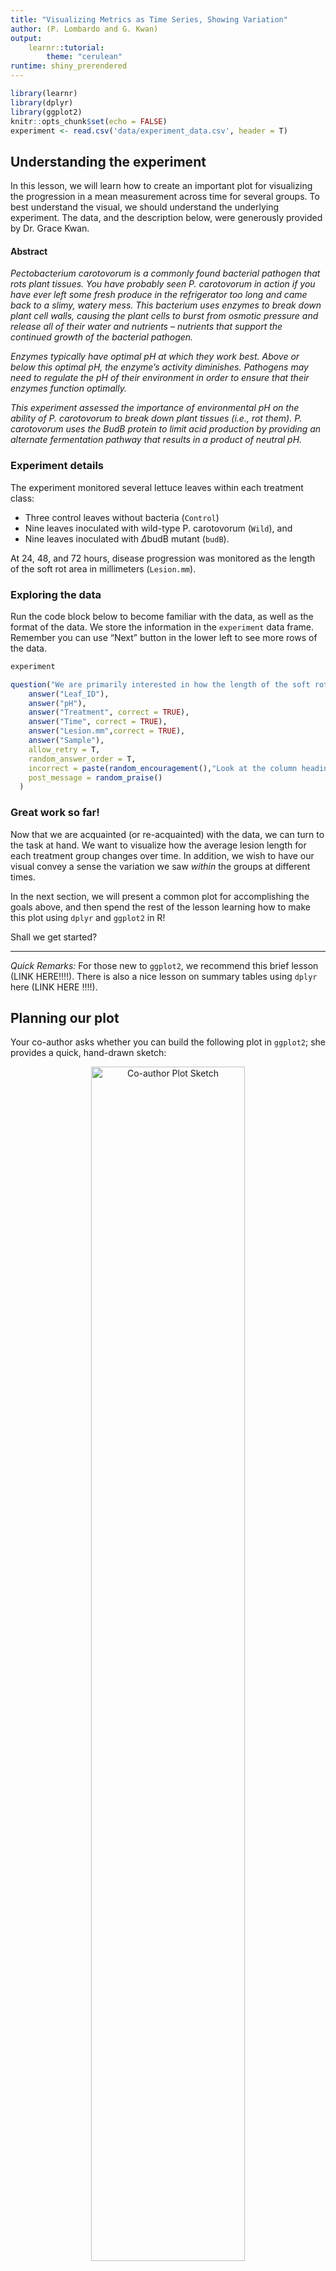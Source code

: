 ```yaml
---
title: "Visualizing Metrics as Time Series, Showing Variation"
author: (P. Lombardo and G. Kwan)
output: 
    learnr::tutorial:
        theme: "cerulean"
runtime: shiny_prerendered
---
```


```r
library(learnr)
library(dplyr)
library(ggplot2)
knitr::opts_chunk$set(echo = FALSE)
experiment <- read.csv('data/experiment_data.csv', header = T)
```


## Understanding the experiment
In this lesson, we will learn how to create an important plot for visualizing the progression in a mean measurement across time for several groups.  To best understand the visual, we should understand the underlying experiment.  The data, and the description below, were generously provided by Dr. Grace Kwan.

#### Abstract

*Pectobacterium carotovorum is a commonly found bacterial pathogen that rots plant tissues. You have probably seen P. carotovorum in action if you have ever left some fresh produce in the refrigerator too long and came back to a slimy, watery mess. This bacterium uses enzymes to break down plant cell walls, causing the plant cells to burst from osmotic pressure and release all of their water and nutrients -- nutrients that support the continued growth of the bacterial pathogen.*

*Enzymes typically have optimal pH at which they work best. Above or below this optimal pH, the enzyme's activity diminishes. Pathogens may need to regulate the pH of their environment in order to ensure that their enzymes function optimally. *

*This experiment assessed the importance of environmental pH on the ability of P. carotovorum to break down plant tissues (i.e., rot them). P. carotovorum uses the BudB protein to limit acid production by providing an alternate fermentation pathway that results in a product of neutral pH.*

### Experiment details
The experiment monitored several lettuce leaves within each treatment class:

* Three control leaves without bacteria (`Control`)
* Nine leaves inoculated with wild-type P. carotovorum (`Wild`), and
* Nine leaves inoculated with $\Delta$budB mutant (`budB`).

At 24, 48, and 72 hours, disease progression was monitored as the length of the soft rot area in millimeters (`Lesion.mm`).

### Exploring the data
Run the code block below to become familiar with the data, as well as the format of the data.  We store the information in the `experiment` data frame. Remember you can use "Next" button in the lower left to see more rows of the data.
```r
experiment
```

```r
question("We are primarily interested in how the length of the soft rot area changes over time, and whether these time-progressions are different for each treatment group.<br> With that in mind, which variables from our data frame will be necessary for our plot? *Select all that apply.*",
    answer("Leaf_ID"),
    answer("pH"),
    answer("Treatment", correct = TRUE),
    answer("Time", correct = TRUE),
    answer("Lesion.mm",correct = TRUE),
    answer("Sample"),
    allow_retry = T,
    random_answer_order = T,
    incorrect = paste(random_encouragement(),"Look at the column headings of the data frame after running the code above this question."),
    post_message = random_praise()
  )
```

### Great work so far!
Now that we are acquainted (or re-acquainted) with the data, we can turn to the task at hand.  We want to visualize how the average lesion length for each treatment group changes over time.  In addition, we wish to have our visual convey a sense the variation we saw *within* the groups at different times. 

In the next section, we will present a common plot for accomplishing the goals above, and then spend the rest of the lesson learning how to make this plot using `dplyr` and `ggplot2` in R!

Shall we get started?

***

*Quick Remarks:* For those new to `ggplot2`, we recommend this brief lesson (LINK HERE!!!!).  There is also a nice lesson on summary tables using `dplyr` here (LINK HERE !!!!).




## Planning our plot
Your co-author asks whether you can build the following plot in `ggplot2`; she provides a quick, hand-drawn sketch:

<center><img src="images/plot1draw.jpg" alt="Co-author Plot Sketch" width="70%"></center>

To translate a plot into `ggplot()` code, we start by considering two questions:

1. What aesthetics, `aes()`, will we need? 
2. What geometries, `geom_*()`, appear?

### Aesthetics
Getting started with the aesthetics is easiest because our axes will always be part of the aesthetics. Looking at how the axes are labeled, we can surmise:

* `x`: The $x$-axis aesthetic will be our `Treatment` variable, because our group classifications appear as the labels along the axis.
* `y`: The $y$-axis aesthetic is trickier.  Notice it is labeled with ***average*** Lesion Length.  Average lesion length is related to, *but not the same as* the `Lesion.mm` measurement. 

> **Important Idea:** Because the `y` aesthetic reports the average (or mean) of `Lesion.mm`, we will need to use a data frame that has contains this average as a variable for each group *and at each time point*.

* `color`: The point-line elements in the plot are organized by color, which depends on `Treatment`.  This will also need to be an aesthetic because it depends on data.

We can do this by grouping and summarizing our `experiment` data frame, but before we jump to this let's continue planning our plot.

### Geometries
Notice that the "content" (loosely speaking, the drawing in the middle of the plot) consists of

* **points**, which represent the average lesion length. (`geom_point()`)
* **lines**, which connect the average lesion lengths. (`geom_line()`)
* **error-bars**, which give us a sense of the variation *within* the `Treatment` groups at each time point. (`geom_errorbar()`)

To correctly plot the `geom_errorbar()`, our data frame needs to include have to include the following for each group *and each time point*:

* `ymin`: the value for the lowest part of the error bar,
* `ymax`: the value for the upper part where the error bar stops.

To determine the start and stop values of the error-bars, we will use a (mean $\pm$ 2*std.dev) approach to determine these values.^[This is inspired by confidence intervals for the population mean based on a sample mean, but the results are unofficial.]

### Keep on going!
Hopefully, the recipe for constructing this plot is starting to take form.  In the remaining sections, we will

1. Prepare a data frame from `experiment` that has the information we need to create the plot; we'll call it `plot_df`.
2. Use `plot_df` to set up the axes, and then plot the lines and points.
3. Finish with the error-bars and add some final touches (like labels and titles). 

Let's go!




## Preparing a plotting data frame {data-progressive=TRUE}
Having understood and processed the plot we want to build, we can now describe the data frame we would need to use for plotting.  Make sure each of the requirements below make sense to you!

1. Because of our $y$-axis aesthetic, which is an average, we will need to `group_by()` the `Treatment` variable, and `summarize()` to get the mean `Lesion.mm` for each group.
2. Because our $x$-axis aesthetic involves multiple time points, we will actually need the summaries described in (1) above *for each time point*: 24, 48, and 72 hours.  We can accomplish this by adding `Time` to the `group_by()` function.
3. Since we'll be using `geom_errorbar()`, we also need to add columns (using `mutate()`) for where the error bars will start and stop: mean $\pm$ 2*std.dev. These variables will need to have this information for each group at each time point.

With this in mind, our plotting data frame should have four variables:

* `Treatment`: indicating the treatment group for that row
* `Time`: indicating the time point for that row

(*Note:* there will be enough rows to cover each treatment group at each of the time points)

* `average.Lesion.mm`: measuring the average lesion length at that time point for the given treatment group.
* `stddev.Lesion.mm`: measuring the standard deviation of the lesion lengths at that time point for the given treatment group.
* `low`: the lower limit of a confidence interval (`mean - 2*std.dev`), which we will use for the start of our error bars; again, this is associated to a specific group at a specific time.
* `high`: the upper limit of a confidence interval (`mean + 2*std.dev`), which we will use for the end of our error bars; again, this is associated to a specific group at a specific time.

### Step 1: grouping and summarizing
We can begin creating the summary data we need to for our plot.  Since we want to compute summaries for each `Treatment` group at each `Time`, we need to

1. Take our data frame and `group_by()` the `Treatment` and `Time` variables, then
2. `summarize()` the appropriate variable (`Lesion.mm`) using `R` functions.

In particular, we will need the `mean()` function and the `sd()` function to compute the mean and standard deviation of the `Lesion.mm` variable.

#### Exercise: summary statistics for lesion length
Build on the `dplyr` pipe that filters the data frame. Add the appropriate `group_by()` and `summarize()` code to create the summary measurements described above.  Use the following names for these variables: `average.Lesion.mm` and `stddev.Lesion.mm`.

```r
experiment %>% 
    group_by(...) %>%
    summarize(...)
```
```r
experiment %>% 
    group_by(Treatment, ...) %>%
    summarize(...)
```
```r
experiment %>% 
    group_by(Treatment, Time) %>%
    summarize(average.Lesion.mm = ..., # write your computation
            stddev.Lesion.mm = ...   # write your computation
             )
```
```r
experiment %>% 
    group_by(Treatment, Time) %>%
    summarize(average.Lesion.mm = mean(Lesion.mm), 
            stddev.Lesion.mm = sd(Lesion.mm)
             )
```

*Data Check:* Look at the data frame.  Does it have one row for each treatment group at each time point? (This is 9 rows in total, since we have 3 groups at 3 time points.) 

### Step 2: adding variables for the error-bars
We are almost done preparing our data for the `ggplot()` we are designing. Our last task is to add to our data frame of summary statistics (mean and std. deviation).  Recall that `mutate(new_var = values)` is our method for creating new variables.  Specifically, we want to add

* `low`: a value for the lower end of our error-bar, created by taking `average.Lesion.mm - 2*stddev.Lesion.mm`; and
* `high`: a value for the lower end of our error-bar, created by taking `average.Lesion.mm - 2*stddev.Lesion.mm`

#### Exercise: adding `low` and `high` variables to our summary table.
Fill in the `mutate()` code below, which we added to our work from the previous two sections.
```r
experiment %>% 
    group_by(Treatment, Time) %>%
    summarize(average.Lesion.mm = mean(Lesion.mm), 
            stddev.Lesion.mm = sd(Lesion.mm)) %>%
    mutate(...)
```
```r
experiment %>% 
    group_by(Treatment, Time) %>%
    summarize(average.Lesion.mm = mean(Lesion.mm), 
            stddev.Lesion.mm = sd(Lesion.mm)) %>%
    mutate(low = ...,
           high = ...)
```
```r
experiment %>% 
    group_by(Treatment, Time) %>%
    summarize(average.Lesion.mm = mean(Lesion.mm), 
            stddev.Lesion.mm = sd(Lesion.mm)) %>%
    mutate(low = average.Lesion.mm - 2*stddev.Lesion.mm,
           high = ...)
```
```r
experiment %>% 
    group_by(Treatment, Time) %>%
    summarize(average.Lesion.mm = mean(Lesion.mm), 
            stddev.Lesion.mm = sd(Lesion.mm)) %>%
    mutate(low = average.Lesion.mm - 2*stddev.Lesion.mm,
           high = average.Lesion.mm + 2*stddev.Lesion.mm)
```

### Amazing!
The data frame we just created contains all the information we need to pass to `ggplot()` in order to create our visual.  In the next two sections, we will build our plot in stages.

Onward!

## Incrementally building our plot {data-progressive=TRUE}
Before continuing, it helps to save the summary data frame we created for plotting purposes.  The code below accomplishes this by adding a `-> plot_df` to the last line of the code. This essentially saves our work under the name `plot_df`, so that we can reference it later.
```
experiment %>% 
    group_by(Treatment, Time) %>%
    summarize(average.Lesion.mm = mean(Lesion.mm), 
            stddev.Lesion.mm = sd(Lesion.mm)) %>%
    mutate(low = average.Lesion.mm - 2*stddev.Lesion.mm,
           high = average.Lesion.mm + 2*stddev.Lesion.mm) -> plot_df
```

### Start the plot.
Equipped with `plot_df`, we are ready to start creating out plot.  As a brief reminder, remember our general syntax is 
```
ggplot(data = df_name, 
       aes(x = ..., y = ..., ...))
```
where 

* `df_name` is the data frame from which we pull our information
* `aes()` sets our global aesthetics^[By "global aesthetics," we mean aesthetics that will apply to all the geometries we use.], like `x` for our $x$-axis and `y` for our $y$-axis, and potentially more.

#### Exercise: setting up axes.
Complete the code below to link our plot to `plot_df`, and set the `x`, `y`, and `color` aesthetics.  Remember we want the times on the $x$-axis, and the *average* lesion length on the $y$-axis, and the color should depend on the treatment group.
```r
experiment %>% 
    group_by(Treatment, Time) %>%
    summarize(average.Lesion.mm = mean(Lesion.mm), 
            stddev.Lesion.mm = sd(Lesion.mm)) %>%
    mutate(low = average.Lesion.mm - 2*stddev.Lesion.mm,
           high = average.Lesion.mm + 2*stddev.Lesion.mm) -> plot_df
```

```r
ggplot(data = ...,
       aes(x = ...,
           y = ...,
           color = ...))
```
```r
ggplot(data = plot_df,
       aes(x = ...,
           y = ...,
           color = ...))
```
```r
ggplot(data = plot_df,
       aes(x = Time,
           y = average.Lesion.mm,
           color = ...))
```
```r
ggplot(data = plot_df,
       aes(x = Time,
           y = average.Lesion.mm,
           color = Treatment))
```

### Exercise: adding the point and line geometries
Now that the axes are set up, we can add our first geometries.  Remember that the points in our sketch reflected the average lesion length of each Treatment group, and the lines connected them at different time points. We have taken our best guess at the aesthetics, so let's try adding the geometries.

In this case, we will use `geom_point()` and `geom_line()` as our geometries. Add both of them to the code below!

(*Note*: you will get a plot, but not the one that you want! Don't panic :))

```r
# add the geometry to the code below
ggplot(data = plot_df,
       aes(x = Time,
           y = average.Lesion.mm,
           color = Treatment))
```
```r
ggplot(data = plot_df,
       aes(x = Time,
           y = average.Lesion.mm,
           color = Treatment)) +
    geom_... +
    geom_...
```
```r
ggplot(data = plot_df,
       aes(x = Time,
           y = average.Lesion.mm,
           color = Treatment)) +
    geom_point() +
    geom_...
```
```r
ggplot(data = plot_df,
       aes(x = Time,
           y = average.Lesion.mm,
           color = Treatment)) +
    geom_point()+
    geom_line()
    
```

### One more aesthetic to fix the problem
The previous plot ***was wrong!*** (Gasp!).

Yes. This happens ***all the time*** when you are coding. That's why we build things incrementally; so we can error check and correct as we go.

Even though we added `geom_line()`, the plot did not contain any lines.  However, notice that we got an error message in return:

>**Error message:** `geom_line()`: Each group consists of only one observation. Do you need to adjust the group aesthetic?

What's the group aesthetic? Well, those that would like to read the [documentation for geom_line()](https://ggplot2.tidyverse.org/reference/geom_path.html) are welcome, but we will give you the quick answer. 

To get `geom_line()` to connect dots in the same **group**, we need to add `group = ...` as an aesthetic to our plot.

#### Exercise: connecting the dots
Add the group aesthetic to the code below, and see how it fixes our plot! Remember, we want to plot the lines based on the `Treatment` group.
```r
# add the group aesthetic to the code below
ggplot(data = plot_df,
       aes(x = Time,
           y = average.Lesion.mm,
           color = Treatment,
           group = ...))+
    geom_point() + 
    geom_line()
```
```r
ggplot(data = plot_df,
       aes(x = Time,
           y = average.Lesion.mm,
           color = Treatment,
           group = Treatment))+
    geom_point() + 
    geom_line()
```


### Adding error-bars
To show the variation within each treatment group at each time point, let's add the error-bars as prescribed by our `low` and `high` variables in `plot_df`. (Remember these represent (mean $\pm$ 2*std.dev) for the measurements within each group at each time.)

The `geom_errorbar()` geometry requires some new aesthetics to work.  Since we have already set `x` when we created our axes, we need only specify two additional aesthetics to control where the error bars start and stop.  

* `ymin`: determines the bottom of the error bar (we will use `low` from `plot_df`)
* `ymax`: determines the top of the error bar (we will use `high` from `plot_df`)

We will also adjust the *width* of the error bars, because the default width is not good.  We do this by adding `width = ...` outside of the aesthetics, but still inside the error-bar geometry.

#### Exercise. 
Add `geom_errobar(aes(...), width = ...)` to the plot below, and 

* assign the `ymin` and `ymax` aesthetics to the variables `low` and `high`, respectively; and
* provide a value of 0.1 for the width.

This should add nice-looking error bars to our plot.

```r
# add the errobar geometry and the aesthetics
ggplot(data = plot_df,
       aes(x = Time,
           y = average.Lesion.mm,
           color = Treatment,
           group = Treatment))+
    geom_point() + geom_line()
```
```r
ggplot(data = plot_df,
       aes(x = Time,
           y = average.Lesion.mm,
           color = Treatment,
           group = Treatment))+
    geom_point() + geom_line()+
    geom_errorbar(aes(ymin=..., ymax =...), width = ...)
```
```r
ggplot(data = plot_df,
       aes(x = Time,
           y = average.Lesion.mm,
           color = Treatment,
           group = Treatment))+
    geom_point() + geom_line()+
    geom_errorbar(aes(ymin=low, ymax =high), width = ...)
```
```r
ggplot(data = plot_df,
       aes(x = Time,
           y = average.Lesion.mm,
           color = Treatment,
           group = Treatment))+
    geom_point() + geom_line()+
    geom_errorbar(aes(ymin=low, ymax =high), width = 0.1)
```



#### Great work!
We have an excellent working plot right now, and it looks even better than your co-author's drawing (no offense). There are a few tweaks, however, that might make it better.  In the last section, we demonstrate some finishing touches!

Ready to wrap it up?






## Finalizing the plot {data-progressive=TRUE}
Here is our plot so far:
```r
experiment %>% 
    group_by(Treatment, Time) %>%
    summarize(average.Lesion.mm = mean(Lesion.mm), 
            stddev.Lesion.mm = sd(Lesion.mm)) %>%
    mutate(low = average.Lesion.mm - 2*stddev.Lesion.mm,
           high = average.Lesion.mm + 2*stddev.Lesion.mm) -> plot_df

ggplot(data = plot_df,
       aes(x = Time,
           y = average.Lesion.mm,
           color = Treatment,
           group = Treatment))+
    geom_point() + geom_line()+
    geom_errorbar(aes(ymin=low, ymax =high), width = 0.1)
```

We want to make a few modifications:

1. We want better axis labels and a title; specifically, we want 
    * the $y$-axis to be "Average Lesion Length (mm)" and 
    * a title of "Rot lesion length as a function of time for three treatment groups".
    
2. The error-bars overlap, making it some of them hard to see. If we make them slightly transparent, we might be better able to track where there is overlap. (We supply more options in the conclusion.)

3. The gray background also makes it difficult to see the error-bars, so we want to make the background white.

The first modification is straightforward, and simply involves adding `labs()` to the plot with arguments for `y` and `title`.  The second requires adjusting the `alpha` value inside the error-bar geometry. The third we can accomplish very quickly by adding a "theme".

### Adding axis labels and a title
Let's take care of our labels and title first. Run the code below to see what it does, and then modify the code to provide the appropriate labels and title.
```r
# add labs() below to change the axis labels
ggplot(data = plot_df,
       aes(x = Time,
           y = average.Lesion.mm,
           color = Treatment,
           group = Treatment))+
    geom_point() + geom_line()+
    geom_errorbar(aes(ymin=low, ymax =high), width = 0.1)
```
```r
ggplot(data = plot_df,
       aes(x = Time,
           y = average.Lesion.mm,
           color = Treatment,
           group = Treatment))+
    geom_point() + geom_line()+
    geom_errorbar(aes(ymin=low, ymax =high), width = 0.1)+
    labs(y="Average Lesion Length (mm)", 
         title = "...")
```
```r
ggplot(data = plot_df,
       aes(x = Time,
           y = average.Lesion.mm,
           color = Treatment,
           group = Treatment))+
    geom_point() + geom_line()+
    geom_errorbar(aes(ymin=low, ymax =high), width = 0.1)+
    labs(y="Average Lesion Length (mm)", 
         title = "Rot lesion length as a function of time for three treatment groups")
```

### Backgrounds and errorbars
In general, the `alpha = ...` setting inside a geometry will control the transparency of the `fill` or `color` aesthetic associated to the geometry. Values close to zero (like 0.1) are very see-through; whereas values close to 1 (like 0.9) are opaque.

#### Exercise: transparent error-bars and white background
To help us see the error-bar overlaps, let's make the transparency about 0.5. Set this parameter inside the error-bar geometry, but not in the `aes()` part.

```r
# add the fill aesthetic to the code below
ggplot(data = plot_df,
       aes(x = Time,
           y = average.Lesion.mm,
           color = Treatment,
           group = Treatment))+
    geom_point() + geom_line()+
    geom_errorbar(aes(ymin=low, ymax =high), width = 0.1)+
    labs(y="Average Lesion Length (mm)", 
         title = "Rot lesion length as a function of time for three treatment groups")+
    theme_bw()
```
```r
ggplot(data = plot_df,
       aes(x = Time,
           y = average.Lesion.mm,
           color = Treatment,
           group = Treatment))+
    geom_point() + geom_line()+
    geom_errorbar(aes(ymin=low, ymax =high), width = 0.1,
                  alpha = ...)+
    labs(y="Average Lesion Length (mm)", 
         title = "Rot lesion length as a function of time for three treatment groups")+
    theme_bw()
```
```r
ggplot(data = plot_df,
       aes(x = Time,
           y = average.Lesion.mm,
           color = Treatment,
           group = Treatment))+
    geom_point() + geom_line()+
    geom_errorbar(aes(ymin=low, ymax =high), width = 0.1,
                  alpha = 0.3)+
    labs(y="Average Lesion Length (mm)", 
         title = "Rot lesion length as a function of time for three treatment groups")+
    theme_bw()
```
**Quick notes:**

* We added `theme_bw()` to the end of the plot. This is a special ggplot "theme" (see [more here](https://ggplot2.tidyverse.org/reference/ggtheme.html)) that comes equipped with a white background. 
* The transparency did not seem to make the error-bars easier to read. One might decide to skip that component. The white background does seem to help though! 

***
***

***Excellent work!***

You have created a publication worthy plot of the experiment data.  The next section is a conclusion where we wrap up some of our ideas, offer some alternative plots for this data, and present all the code we generated! 

Continue on to review!






## Conclusions
Notes, comments, summaries.

#### Steps for making plot

1. prepare the data frame
2. set up axes and link plotting data
3. add geometries and potentially new aesthetics
4. scale aesthetics
5. add labels

#### More options for this data!
There is always more than one way to visualize data. Here are a few other options that might be decent choices for this experiment and its results.  Code for these plots can be found here (INSERT LINK HERE !!!)

```r
# preparing the plot data frame
experiment %>% 
    group_by(Treatment, Time) %>%
    summarize(average.Lesion.mm = mean(Lesion.mm), 
            stddev.Lesion.mm = sd(Lesion.mm)) %>%
    mutate(low = average.Lesion.mm - 2*stddev.Lesion.mm,
           high = average.Lesion.mm + 2*stddev.Lesion.mm) -> plot_df
           
ggplot(data = plot_df,
       aes(x = Time,
           y = average.Lesion.mm,
           color = Treatment,
           group = Treatment))+
    geom_point() + geom_line()+
    geom_errorbar(aes(ymin=low, ymax =high), width = 0.1,
                  alpha = .5)+
    theme_bw()+
    labs(y="Average Lesion Length (mm)",
         title = "Original Plot")

ggplot(data = plot_df,
       aes(x = Time,
           y = average.Lesion.mm,
           color = Treatment,
           group = Treatment))+
    geom_point(position=position_dodge(width=.095)) + geom_line(position=position_dodge(width=.095))+
    geom_errorbar(aes(ymin=low, ymax =high), width = 0.1,
                  alpha = .5, position=position_dodge())+
    theme_classic()+
    labs(y="Average Lesion Length (mm)",
         title = "Point, line, and error-bars \"dodged\" to avoid overlap")

ggplot(data = plot_df,
       aes(x = Time,
           y = average.Lesion.mm,
           color = Treatment,
           group = Treatment))+
    geom_point(size = 3, pch = 23,aes(fill=Treatment),color='black',
               alpha=.8) + 
    geom_line()+
    geom_point(data = experiment,
               aes(x = Time, y = Lesion.mm,
                   color=Treatment),
               pch = 19,alpha=.6,size=1,
               position=position_jitter(width=.05))+
    # geom_errorbar(aes(ymin=low, ymax =high), width = 0.1,
                  # alpha = .5)+
    theme_bw()+
    labs(y="Average Lesion Length (mm)",
         title = "Means plotted as diamonds, overlayed with data.")

# # Work on it
# ggplot(data = experiment,
#        aes(x = Time,
#            y = Lesion.mm,
#            fill = Treatment))+
#     # geom_violin()+
#     geom_boxplot()+
#     # geom_errorbar(aes(ymin=low, ymax =high), width = 0.1,
#                   # alpha = .5)+
#     theme_bw()+
#     labs(y="Average Lesion Length (mm)",
#          title = "Rot lesion length as a function of time for three treatment groups")

library(forcats)
experiment %>%
    mutate(Treatment = fct_relevel(Treatment,"Control","budB")) %>%
ggplot(data = .,
       aes(x = Time,
           y = Lesion.mm,
           fill=Treatment))+
    # geom_violin()+
    geom_boxplot()+
    # geom_errorbar(aes(ymin=low, ymax =high), width = 0.1,
                  # alpha = .5)+
    facet_grid(cols=vars(Treatment))+
    theme_bw()+
    labs(y="Lesion Length (mm)",
         title = "Separate boxplots by Treatment, with time progression\ninside each subplot")


experiment %>%
    mutate(Treatment = fct_relevel(Treatment,"Control","budB")) %>%
ggplot(data = .,
       aes(x = Time,
           y = Lesion.mm,
           fill=Treatment))+
    # geom_violin()+
    geom_boxplot(color='gray1',alpha=.3)+
    geom_point(aes(color=Treatment),pch=21,
               position=position_jitter(width=.1))+
    # geom_errorbar(aes(ymin=low, ymax =high), width = 0.1,
                  # alpha = .5)+
    facet_grid(cols=vars(Treatment))+
    theme_bw()+
    labs(y="Lesion Length (mm)",
         title = "Separate boxplots by Treatment, with time progression\ninside each subplot, data overlayed")
```

(PROVIDE GITHUB LINKS TO CODE FOR EACH PLOT)

Links to related exercises and resources.

### All the code together
```
experiment %>% 
    # We need to group the data by Treatment AND Time,
    # Sinc we want to compare treatment groups at all
    # the time points
    group_by(Treatment, Time) %>%
    
    # We create summaries, average and std deviation,
    # for our dependent variable Lesion.mm
    summarize(average.Lesion.mm = mean(Lesion.mm), 
            stddev.Lesion.mm = sd(Lesion.mm)) %>%
            
    # We add variable low and high to provide information
    # for where to start and stop our error bars
    mutate(low = average.Lesion.mm - 2*stddev.Lesion.mm,
           high = average.Lesion.mm + 2*stddev.Lesion.mm) -> plot_df
# -> plot_df just saves this output as plot_df.

#Let's begin our plot.
ggplot(data = plot_df,      # link to the data frame plot_df
       # We want Time on the x axis, average lesion length on the y.
       aes(x = Time,
           y = average.Lesion.mm,
           # The color aesthetic is for the point geometry,
           # each treatment group gets a unique color
           color = Treatment,
           # The group aesthetic is for the line geometry,
           # the lines will connect each treatment group
           group = Treatment))+
           
    # With our aesthetics set, we add the point and line geometries.
    geom_point() + geom_line()+
    
    # Next we add the errorbar geometry, with low and high
    # set to our ymin and ymax aesthetics.  Further, we 
    # adjust the width of the bar and the transparency (alpha).
    geom_errorbar(aes(ymin=low, ymax =high), width = 0.1,
                  alpha = .5)+
                  
    # Here we add better labels to our axes
    labs(y="Average Lesion Length (mm)",
         title = "Rot lesion length as a function of time for three treatment groups") +
         
    # And to finish, a theme with a white background to make
    # the error bars easier to see.
    theme_bw()
           
# All set!
```


